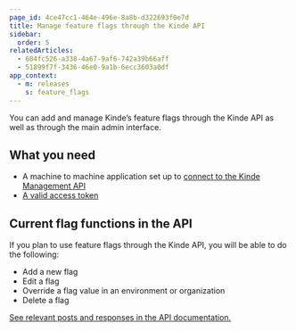 ```yaml
---
page_id: 4ce47cc1-464e-496e-8a8b-d322693f0e7d
title: Manage feature flags through the Kinde API
sidebar:
  order: 5
relatedArticles:
  - 684fc526-a338-4a67-9af6-742a39b66aff
  - 51899f7f-3436-46e0-9a1b-6ecc3603a0df
app_context:
  - m: releases
    s: feature_flags
---
```


You can add and manage Kinde’s feature flags through the Kinde API as well as through the main admin interface.

## What you need

- A machine to machine application set up to [connect to the Kinde Management API](/developer-tools/kinde-api/add-a-m2m-application-for-api-access/)
- [A valid access token](/developer-tools/kinde-api/get-access-token-for-connecting-securely-to-kindes-api/)

## Current flag functions in the API

If you plan to use feature flags through the Kinde API, you will be able to do the following:

- Add a new flag
- Edit a flag
- Override a flag value in an environment or organization
- Delete a flag

[See relevant posts and responses in the API documentation.](https://kinde.com/api/docs/#kinde-management-api-feature-flags)
